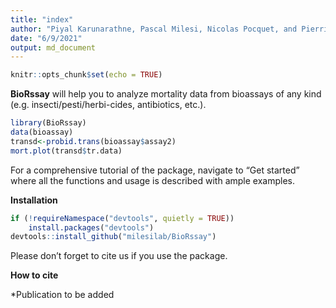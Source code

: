 ```yaml
---
title: "index"
author: "Piyal Karunarathne, Pascal Milesi, Nicolas Pocquet, and Pierrick Labbé"
date: "6/9/2021"
output: md_document
---
```


```r
knitr::opts_chunk$set(echo = TRUE)
```

**BioRssay** will help you to analyze mortality data from bioassays of any kind (e.g. insecti/pesti/herbi-cides, antibiotics, etc.).

```r
library(BioRssay)
data(bioassay)
transd<-probid.trans(bioassay$assay2)
mort.plot(transd$tr.data)
```

For a comprehensive tutorial of the package, navigate to "Get started" where all the functions and usage is described with ample examples.

**Installation**
```r
if (!requireNamespace("devtools", quietly = TRUE)) 
    install.packages("devtools") 
devtools::install_github("milesilab/BioRssay")

```

Please don't forget to cite us if you use the package.

**How to cite**

*Publication to be added


